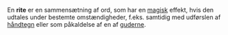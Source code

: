 {{title:Rite}}
{{author:Laura Holmegaard}}
{{timestamp:2009-09-18T15:15:21Z}}
{{copyright:Rite}}
En '''rite''' er en sammensætning af ord, som har en [[magi|magisk]] effekt, hvis den udtales under bestemte omstændigheder, f.eks. samtidig med udførslen af [[håndtegn]] eller som påkaldelse af en af [[guderne]].